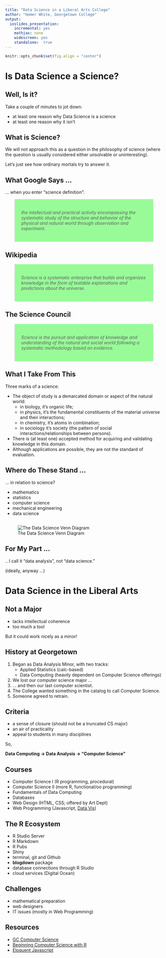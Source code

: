 ```yaml
---
title: "Data Science in a Liberal Arts College"
author: "Homer White, Georgetown College"
output:
  ioslides_presentation:
    incremental: yes
    mathjax: none
    widescreen: yes
    standalone:  true
---
```


```r
knitr::opts_chunk$set(fig.align = "center")
```

<style>
blockquote {
  width: 80%;
  margin:  0 auto;
  background-color:  palegreen;
  padding:20px;
}
img {
  display: block;
  margin-left: auto;
  margin-right: auto;
}
</style>

# Is Data Science a Science?

## Well, Is it?

Take a couple of minutes to jot down:

* at least one reason why Data Science is a science
* at least one reason why it isn't

## What is Science?

We will not approach this as a question in the philosophy of science (where the question is usually considered either unsolvable or uninteresting).

Let's just see how ordinary mortals try to answer it.

## What Google Says ...

... when you enter "science definition":

>*the intellectual and practical activity encompassing the systematic study of the structure and behavior of the physical and natural world through observation and experiment.*


## Wikipedia

>*Science is a systematic enterprise that builds and organizes knowledge in the form of testable explanations and predictions about the universe.*


## The Science Council

>*Science is the pursuit and application of knowledge and understanding of the natural and social world following a systematic methodology based on evidence.*

## What I Take From This { .build }

Three marks of a science:

* The object of study is a demarcated domain or aspect of the natural world:
    * in biology, it's organic life;
    * in physics, it's the fundamental constituents of the material universe and their interactions;
    * in chemistry, it's atoms in combination;
    * in sociology it's society (the pattern of social interactions/relationships between persons).
* There is (at least one) accepted method for acquiring and validating knowledge in this domain.
* Although applications are possible, they are not the standard of evaluation.

## Where do These Stand ...

... in relation to science?

* mathematics
* statistics
* computer science
* mechanical engineering
* data science

##

![The Data Science Venn Diagram](data_science_venn/Slide1.png)

## For My Part ...

.. I call it "data analysis", not "data science."

(ideally, anyway ...)

# Data Science in the Liberal Arts

## Not a Major { .build }

* lacks intellectual coherence
* too much a tool

But it could work nicely as a minor!

## History at Georgetown

1. Began as Data Analysis Minor, with two tracks:
    * Applied Statistics (calc-based)
    * Data Computing (heavily dependent on Computer Science offerings)
2. We lost our computer science major ...
3. ... and then our last computer scientist.
4. The College wanted something in the catalog to call Computer Science.
5. Someone agreed to retrain.

## Criteria { .build }

* a sense of closure (should not be a truncated CS major)
* an air of practicality
* appeal to students in many disciplines

So,

**Data Computing &rarr; Data Analysis &rarr; "Computer Science"**

## Courses

* Computer Science I  (R programming, procedural)
* Computer Science II (more R, functional/oo programming)
* Fundamentals of Data Computing
* Databases
* Web Design (HTML, CSS; offered by Art Dept)
* Web Programming (Javascript, [Data Vis](https://homerhanumat.github.com/bpexploder))

## The R Ecosystem

* R Studio Server
* R Markdown
* R Pubs
* Shiny
* terminal, git and Github
* **blogdown** package
* database connections through R Studio
* cloud services (Digital Ocean)

## Challenges

* mathematical preparation
* web designers
* IT issues (mostly in Web Programming)

## Resources

* [GC Computer Science](http://gccs.surge.sh)
* [Beginning Computer Science with R](https://homerhanumat.github.io/r-notes)
* [Eloquent Javascript](https://eloquentjavascript.net/)

